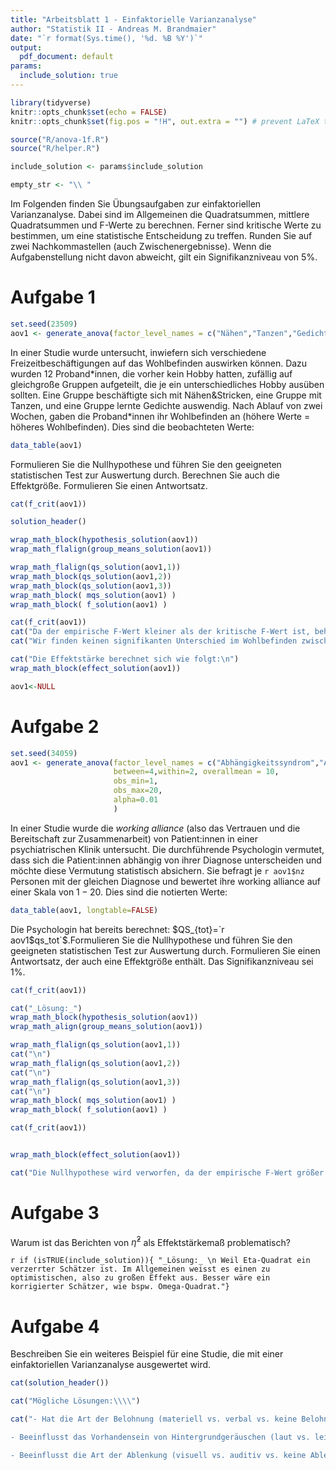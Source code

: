 ```yaml
---
title: "Arbeitsblatt 1 - Einfaktorielle Varianzanalyse"
author: "Statistik II - Andreas M. Brandmaier"
date: "`r format(Sys.time(), '%d. %B %Y')`"
output:
  pdf_document: default
params:
  include_solution: true
---
```


```r
library(tidyverse)
knitr::opts_chunk$set(echo = FALSE)
knitr::opts_chunk$set(fig.pos = "!H", out.extra = "") # prevent LaTeX tables from floating

source("R/anova-1f.R")
source("R/helper.R")

include_solution <- params$include_solution

empty_str <- "\\ "
```

Im Folgenden finden Sie Übungsaufgaben zur einfaktoriellen Varianzanalyse. Dabei sind im Allgemeinen die Quadratsummen, mittlere Quadratsummen und F-Werte zu berechnen. Ferner sind kritische Werte zu bestimmen, um eine statistische Entscheidung zu treffen. Runden Sie auf zwei Nachkommastellen (auch Zwischenergebnisse). Wenn die Aufgabenstellung nicht davon abweicht, gilt ein Signifikanzniveau von $5\%$.

# Aufgabe 1

```r
set.seed(23509)
aov1 <- generate_anova(factor_level_names = c("Nähen","Tanzen","Gedichte"), within = 3, between=3, obs_round = 1)
```

In einer Studie wurde untersucht, inwiefern sich verschiedene Freizeitbeschäftigungen auf das Wohlbefinden auswirken können. Dazu wurden 12 Proband\*innen, die vorher kein Hobby hatten, zufällig auf gleichgroße Gruppen aufgeteilt, die je ein unterschiedliches Hobby ausüben sollten. Eine Gruppe beschäftigte sich mit Nähen&Stricken, eine Gruppe mit Tanzen, und eine Gruppe lernte Gedichte auswendig. Nach Ablauf von zwei Wochen, gaben die Proband\*innen ihr Wohlbefinden an (höhere Werte = höheres Wohlbefinden). Dies sind die beobachteten Werte:

```r
data_table(aov1)
```

Formulieren Sie die Nullhypothese und führen Sie den geeigneten statistischen Test zur Auswertung durch. Berechnen Sie auch die Effektgröße. Formulieren Sie einen Antwortsatz.

```r
cat(f_crit(aov1))
```


```r
solution_header()

wrap_math_block(hypothesis_solution(aov1))
wrap_math_flalign(group_means_solution(aov1))

wrap_math_flalign(qs_solution(aov1,1))
wrap_math_block(qs_solution(aov1,2))
wrap_math_block(qs_solution(aov1,3))
wrap_math_block( mqs_solution(aov1) ) 
wrap_math_block( f_solution(aov1) )

cat(f_crit(aov1))
cat("Da der empirische F-Wert kleiner als der kritische F-Wert ist, behalten wir die Nullhypothese bei.")
cat("Wir finden keinen signifikanten Unterschied im Wohlbefinden zwischen den Gruppen.")

cat("Die Effektstärke berechnet sich wie folgt:\n")
wrap_math_block(effect_solution(aov1))

```

```r
aov1<-NULL
```

\newpage

# Aufgabe 2

```r
set.seed(34059)
aov1 <- generate_anova(factor_level_names = c("Abhängigkeitssyndrom","Angststörung","Depressive Episode","Persönlichkeitsstörung"),num.facs = 4, num.obs.per.fac = 7,obs_round = 0, 
                       between=4,within=2, overallmean = 10,
                       obs_min=1,
                       obs_max=20,
                       alpha=0.01
                       )
```


In einer Studie wurde die _working alliance_ (also das Vertrauen und die Bereitschaft zur Zusammenarbeit) von Patient:innen in einer psychiatrischen Klinik untersucht. Die durchführende Psychologin vermutet, dass sich die Patient:innen abhängig von ihrer Diagnose unterscheiden und möchte diese Vermutung statistisch absichern. Sie befragt je `r aov1$nz` Personen mit der gleichen Diagnose und bewertet ihre working alliance auf einer Skala von $1-20$. Dies sind die notierten Werte:

```r
data_table(aov1, longtable=FALSE)
```

Die Psychologin hat bereits berechnet: $QS_{tot}=`r aov1$qs_tot`$.Formulieren Sie die Nullhypothese und führen Sie den geeigneten statistischen Test zur Auswertung durch. Formulieren Sie einen Antwortsatz, der auch eine Effektgröße enthält. Das Signifikanzniveau sei 1%. 

```r
cat(f_crit(aov1))
```

```r
cat("_Lösung:_")
wrap_math_block(hypothesis_solution(aov1))
wrap_math_align(group_means_solution(aov1))

wrap_math_flalign(qs_solution(aov1,1))
cat("\n")
wrap_math_flalign(qs_solution(aov1,2))
cat("\n")
wrap_math_flalign(qs_solution(aov1,3))
cat("\n")
wrap_math_block( mqs_solution(aov1) )
wrap_math_block( f_solution(aov1) )

cat(f_crit(aov1))


wrap_math_block(effect_solution(aov1))

cat("Die Nullhypothese wird verworfen, da der empirische F-Wert größer als der kritische F-Wert ist. Wir finden einen signifikanten Unterschied in der _working alliance_ zwischen den Diagnosen.")
```


# Aufgabe 3

Warum ist das Berichten von $\hat{\eta}^2$ als Effektstärkemaß problematisch?

`r if (isTRUE(include_solution)){ "_Lösung:_ \n Weil Eta-Quadrat ein verzerrter Schätzer ist. Im Allgemeinen weisst es einen zu optimistischen, also zu großen Effekt aus. Besser wäre ein korrigierter Schätzer, wie bspw. Omega-Quadrat."} `


# Aufgabe 4

Beschreiben Sie ein weiteres Beispiel für eine Studie, die mit einer einfaktoriellen Varianzanalyse ausgewertet wird. 

```r
cat(solution_header())

cat("Mögliche Lösungen:\\\\")

cat("- Hat die Art der Belohnung (materiell vs. verbal vs. keine Belohnung) einen Einfluss auf die Motivation von Schüler:innen in der Schule?

- Beeinflusst das Vorhandensein von Hintergrundgeräuschen (laut vs. leise vs. keine Geräusche) die Konzentrationsfähigkeit von Schüler:innen bei einer Aufgabe?

- Beeinflusst die Art der Ablenkung (visuell vs. auditiv vs. keine Ablenkung) die Gedächtnisleistung bei einer bestimmten Aufgabe?")
``` 